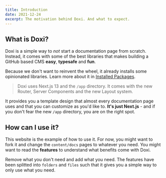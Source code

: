 ```yaml
---
title: Introduction
date: 2021-12-24
excerpt: The motivation behind Doxi. And what to expect.
---
```


## What is Doxi?

Doxi is a simple way to _not_ start a documentation page from scratch. Instead, it comes with some of the best libraries that makes building a GitHub based CMS **easy**, **typesafe** and **fun**.

Because we don't want to reinvent the wheel, it already installs some opinionated libraries. Learn more about it in [Installed Packages](/getting-started/installed-packages).

> Doxi uses Next.js 13 and the `/app` directory. It comes with the new Router, Server Components and the new Layout system.

It provides you a template design that almost every documentation page uses and that you can customize as you'd like to. **It's just Next.js** - and if you don't fear the new `/app` directory, you are on the right spot.

## How can I use it?

This website is the example of how to use it. For now, you might want to fork it and change the `content/docs` pages to whatever you need. You might want to read the **features** to understand what benefits come with Doxi.

Remove what you don't need and add what you need. The features have been splitted into `folders` and `files` such that it gives you a simple way to only use what you need.
